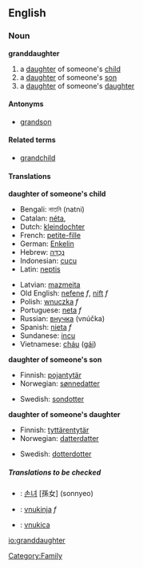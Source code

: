 ==English==

===Noun===
'''granddaughter'''
#a [[daughter]] of someone's [[child]]
#a [[daughter]] of someone's [[son]]
#a [[daughter]] of someone's [[daughter]]

====Antonyms====
* [[grandson]]

====Related terms====
* [[grandchild]]

====Translations====
'''daughter of someone's child'''
{{top}}
*Bengali: নাতনি (natni) {{f}}
*Catalan: [[néta]], {{f}}
*Dutch: [[kleindochter]] {{f}}
*French: [[petite-fille]] {{f}}
*German: [[Enkelin]] {{f}}
*Hebrew: [[נֶכְדָּה]] {{f}}
*Indonesian: [[cucu]]
*Latin: [[neptis]] {{f}} 
{{mid}}
*Latvian: [[mazmeita]] {{f}}
*Old English: [[nefene]] ''f'', [[nift]] ''f''
*Polish: [[wnuczka]] ''f''
*Portuguese: [[neta]] ''f''
*Russian: [[внучка]] (vnúčka) {{f}}
*Spanish: [[nieta]] ''f''
*Sundanese: [[incu]]
*Vietnamese: [[cháu]] ([[gái]])
{{bottom}}

'''daughter of someone's son'''
{{top}}
*Finnish: [[pojantytär]]
*Norwegian: [[sønnedatter]]
{{mid}}
*Swedish: [[sondotter]] {{c}}
{{bottom}}

'''daughter of someone's daughter'''
{{top}}
*Finnish: [[tyttärentytär]]
*Norwegian: [[datterdatter]]
{{mid}}
*Swedish: [[dotterdotter]] {{c}}
{{bottom}}

=====Translations to be checked=====
<!--Remove this section once all of the translations below have been moved into the tables above.-->
{{checktrans}}
*{{ttbc|Korean}}: [[손녀]] [孫女] (sonnyeo)
*{{ttbc|Slovene}}: [[vnukinja]] ''f''
*{{ttbc|Slovio}}: [[vnukica]]

[[Category:Family]]

[[io:granddaughter]]